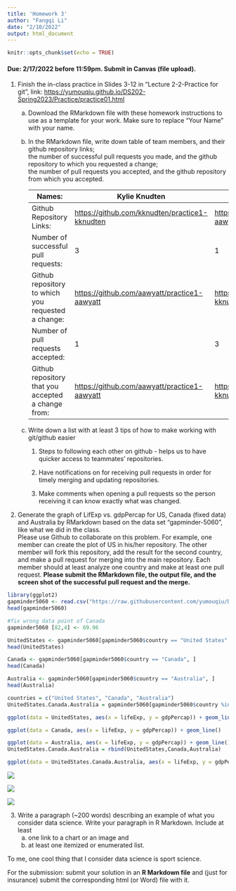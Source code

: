 ---
title: 'Homework 3'
author: "Fangqi Li"
date: "2/10/2022"
output: html_document
---

```{r setup, include=FALSE}
knitr::opts_chunk$set(echo = TRUE)
```

#### Due: 2/17/2022 before 11:59pm. Submit in Canvas (file upload).

1.  Finish the in-class practice in Slides 3-12 in "Lecture 2-2-Practice for git", link: <https://yumouqiu.github.io/DS202-Spring2023/Practice/practice01.html>

    a.  Download the RMarkdown file with these homework instructions to use as a template for your work. Make sure to replace "Your Name" with your name.\

    b.  In the RMarkdown file, write down table of team members, and their github repository links;\
        the number of successful pull requests you made, and the github repository to which you requested a change;\
        the number of pull requests you accepted, and the github repository from which you accepted.

        | Names:                                             | Kylie Knudten                                    | Alison Wyatt                                     | Angelina Allen                                     | Fangqi Li                                        |
        |---------------|---------------|---------------|---------------|---------------|
        | Github Repository Links:                           | <https://github.com/kknudten/practice1-kknudten> | <https://github.com/aawyatt/practice1-aawyatt>   | <https://github.com/ajallen23/practice1-ajallen23> | <https://github.com/FongchiL/practice1-FongchiL> |
        | Number of successful pull requests:                | 3                                                | 1                                                | 2                                                  | 1                                                |
        | Github repository to which you requested a change: | <https://github.com/aawyatt/practice1-aawyatt>   | <https://github.com/kknudten/practice1-kknudten> | <https://github.com/aawyatt/practice1-aawyatt>     | <https://github.com/aawyatt/practice1-aawyatt>   |
        | Number of pull requests accepted:                  | 1                                                | 3                                                | 1                                                  | 1                                                |
        | Github repository that you accepted a change from: | <https://github.com/aawyatt/practice1-aawyatt>   | <https://github.com/kknudten/practice1-kknudten> | <https://github.com/aawyatt/practice1-aawyatt>     | <https://github.com/aawyatt/practice1-aawyatt>   |

    c.  Write down a list with at least 3 tips of how to make working with git/github easier

        1.  Steps to following each other on github - helps us to have quicker access to teammates' repositories.

        2.  Have notifications on for receiving pull requests in order for timely merging and updating repositories.

        3.  Make comments when opening a pull requests so the person receiving it can know exactly what was changed.

2.  Generate the graph of LifExp vs. gdpPercap for US, Canada (fixed data) and Australia by RMarkdown based on the data set "gapminder-5060", like what we did in the class.\
    Please use Github to collaborate on this problem. For example, one member can create the plot of US in his/her repository. The other member will fork this repository, add the result for the second country, and make a pull request for merging into the main repository. Each member should at least analyze one country and make at least one pull request. **Please submit the RMarkdown file, the output file, and the screen shot of the successful pull request and the merge.**

```{r}
library(ggplot2)
gapminder5060 <- read.csv("https://raw.githubusercontent.com/yumouqiu/DS202-Spring2023/main/Lecture1_collaborative-environment/data/gapminder-5060.csv")
head(gapminder5060)

#fix wrong data point of Canada
gapminder5060 [82,4] <- 69.96

UnitedStates <- gapminder5060[gapminder5060$country == "United States", ]
head(UnitedStates)

Canada <- gapminder5060[gapminder5060$country == "Canada", ]
head(Canada)

Australia <- gapminder5060[gapminder5060$country == "Australia", ]
head(Australia)

countries = c("United States", "Canada", "Australia")
UnitedStates.Canada.Australia = gapminder5060[gapminder5060$country %in% countries, ]

ggplot(data = UnitedStates, aes(x = lifeExp, y = gdpPercap)) + geom_line() 

ggplot(data = Canada, aes(x = lifeExp, y = gdpPercap)) + geom_line() 

ggplot(data = Australia, aes(x = lifeExp, y = gdpPercap)) + geom_line() 
UnitedStates.Canada.Australia = rbind(UnitedStates,Canada,Australia)

ggplot(data = UnitedStates.Canada.Australia, aes(x = lifeExp, y = gdpPercap)) + geom_line(aes(color = country)) 

```

![](Screen%20Shot%202023-02-16%20at%205.36.09%20PM.png)

![](Screen%20Shot%202023-02-16%20at%205.37.52%20PM.png)

![](Screenshot%202023-02-16%20at%205.38.17%20PM.png)

3.  Write a paragraph (\~200 words) describing an example of what you consider data science. Write your paragraph in R Markdown. Include at least
    a.  one link to a chart or an image and
    b.  at least one itemized or enumerated list.

To me, one cool thing that I consider data science is sport science.

For the submission: submit your solution in an **R Markdown file** and (just for insurance) submit the corresponding html (or Word) file with it.
